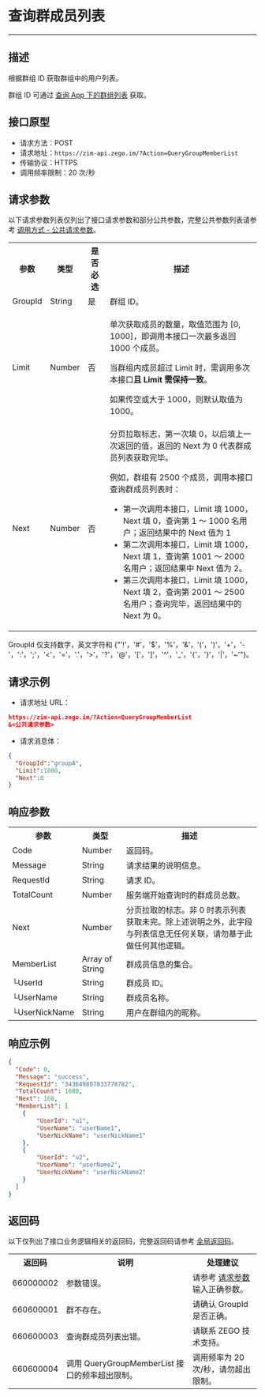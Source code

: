 
# 查询群成员列表

- - -

## 描述

根据群组 ID 获取群组中的用户列表。

<Note title="说明">

群组 ID 可通过 [查询 App 下的群组列表](./Query%20group%20list%20in%20the%20app.mdx) 获取。
</Note>

## 接口原型

- 请求方法：POST
- 请求地址：`https://zim-api.zego.im/?Action=QueryGroupMemberList`
- 传输协议：HTTPS
- 调用频率限制：20 次/秒

## 请求参数

以下请求参数列表仅列出了接口请求参数和部分公共参数，完整公共参数列表请参考 [调用方式 - 公共请求参数](../Accessing%20Server%20APIs.mdx#2-公共参数)。

<table>
<tbody><tr>
<th>参数</th>
<th>类型</th>
<th>是否必选</th>
<th>描述</th>
</tr>
<tr>
<td>GroupId</td>
<td>String</td>
<td>是</td>
<td>群组 ID。</td>
</tr>
<tr>
<td>Limit</td>
<td>Number</td>
<td>否</td>
<td><p>单次获取成员的数量，取值范围为 [0, 1000]，即调用本接口一次最多返回 1000 个成员。</p><p> 当群组内成员超过 Limit 时，需调用多次本接口<strong>且 Limit 需保持一致</strong>。 </p><p>如果传空或大于 1000，则默认取值为 1000。</p></td>
</tr>
<tr>
<td>Next</td>
<td>Number</td>
<td>否</td>
<td>分页拉取标志，第一次填 0，以后填上一次返回的值，返回的 Next 为 0 代表群成员列表获取完毕。
<p>例如，群组有 2500 个成员，调用本接口查询群成员列表时：</p>
<ul><li>第一次调用本接口，Limit 填 1000，Next 填 0，查询第 1 ～ 1000 名用户；返回结果中的 Next 值为 1 </li><li>第二次调用本接口，Limit 填 1000，Next 填 1，查询第 1001 ～ 2000 名用户；返回结果中 Next 值为 2。</li><li>第三次调用本接口，Limit 填 1000，Next 填 2，查询第 2001 ～ 2500 名用户；查询完毕，返回结果中的 Next 为 0。</li></ul></td>
</tr>
</tbody></table>

<Note title="说明">

GroupId 仅支持数字，英文字符和 {"'!'，'#'，'$'，'%'，'&'，'('，')'，'+'，'-'，':'，';'，'<'，'='，'.'，'>'，'?'，'@'，'['，']'，'^'，'_'，'{'，'}'，'|'，'~'"}。
</Note>


## 请求示例

- 请求地址 URL：

```json
https://zim-api.zego.im/?Action=QueryGroupMemberList
&<公共请求参数>
```

- 请求消息体：

```json
{
  "GroupId":"groupA",
  "Limit":1000,
  "Next":0
}
```

## 响应参数

<table class="collapsible-table" >
<tbody><tr data-row-level="1">
<th>参数</th>
<th>类型</th>
<th>描述</th>
</tr>
<tr data-row-level="2">
<td>Code</td>
<td>Number</td>
<td>返回码。</td>
</tr>
<tr data-row-level="3">
<td>Message</td>
<td>String</td>
<td>请求结果的说明信息。</td>
</tr>
<tr data-row-level="4">
<td>RequestId</td>
<td>String</td>
<td>请求 ID。</td>
</tr>
<tr data-row-level="5">
<td>TotalCount</td>
<td>Number</td>
<td>服务端开始查询时的群成员总数。</td>
</tr>
<tr data-row-level="6">
<td>Next</td>
<td>Number</td>
<td>分页拉取的标志。非 0 时表示列表获取未完。<Note>除上述说明之外，此字段与列表信息无任何关联，请勿基于此做任何其他逻辑。</Note></td>
</tr>
<tr data-row-level="7" data-row-child="true">
<td>MemberList</td>
<td>Array of String</td>
<td>群成员信息的集合。</td>
</tr>
<tr data-row-level="7-1">
<td>└UserId</td>
<td>String</td>
<td>群成员 ID。</td>
</tr>
<tr data-row-level="7-2">
<td>└UserName</td>
<td>String</td>
<td>群成员名称。</td>
</tr>
<tr data-row-level="7-3">
<td>└UserNickName</td>
<td>String</td>
<td>用户在群组内的昵称。</td>
</tr>
</tbody></table>

## 响应示例

```json
{
  "Code": 0,
  "Message": "success",
  "RequestId": "343649807833778782",
  "TotalCount": 1680,
  "Next": 168,
  "MemberList": [
    {
        "UserId": "u1",
        "UserName": "userName1",
        "UserNickName": "userNickName1"
    },
    {
        "UserId": "u2",
        "UserName": "userName2",
        "UserNickName": "userNickName2"
    }
  ]
}
```

## 返回码

以下仅列出了接口业务逻辑相关的返回码，完整返回码请参考 [全局返回码](../Return%20codes.mdx)。

<table>

<tbody><tr>
<th>返回码</th>
<th>说明</th>
<th>处理建议</th>
</tr>
<tr>
<td>660000002</td>
<td>参数错误。</td>
<td>请参考 <a href="#请求参数">请求参数</a> 输入正确参数。</td>
</tr>
<tr>
<td>660600001</td>
<td>群不存在。</td>
<td>请确认 GroupId 是否正确。</td>
</tr>
<tr>
<td>660600003</td>
<td>查询群成员列表出错。</td>
<td>请联系 ZEGO 技术支持。</td>
</tr>
<tr>
<td>660600004</td>
<td>调用 QueryGroupMemberList 接口的频率超出限制。</td>
<td>调用频率为 20 次/秒，请勿超出限制。</td>
</tr>
</tbody></table>
